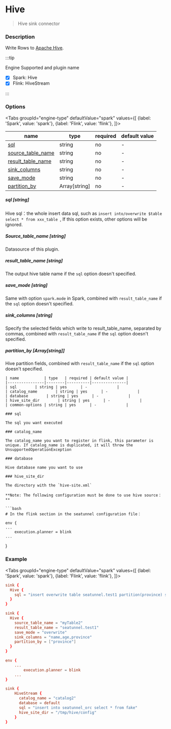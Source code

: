# Hive

> Hive sink connector

### Description

Write Rows to [Apache Hive](https://hive.apache.org).

:::tip

Engine Supported and plugin name

* [x] Spark: Hive
* [x] Flink: HiveStream

:::

### Options

<Tabs
    groupId="engine-type"
    defaultValue="spark"
    values={[
        {label: 'Spark', value: 'spark'},
        {label: 'Flink', value: 'flink'},
    ]}>

<TabItem value="spark">

| name                                           | type          | required | default value |
|------------------------------------------------|---------------|----------|---------------|
| [sql](#sql-string)                             | string        | no       | -             |
| [source_table_name](#source_table_name-string) | string        | no       | -             |
| [result_table_name](#result_table_name-string) | string        | no       | -             |
| [sink_columns](#sink_columns-string)           | string        | no       | -             |
| [save_mode](#save_mode-string)                 | string        | no       | -             |
| [partition_by](#partition_by-arraystring)      | Array[string] | no       | -             |

##### sql [string]
Hive sql：the whole insert data sql, such as `insert into/overwrite $table  select * from xxx_table `, If this option exists, other options will be ignored.

##### Source_table_name [string]

Datasource of this plugin.

##### result_table_name [string]

The output hive table name if the `sql` option doesn't specified.

##### save_mode [string]

Same with option `spark.mode` in Spark, combined with `result_table_name` if the `sql` option doesn't specified.

##### sink_columns [string]

Specify the selected fields which write to result_table_name, separated by commas, combined with `result_table_name` if the `sql` option doesn't specified.

##### partition_by [Array[string]]

Hive partition fields, combined with `result_table_name` if the `sql` option doesn't specified.

</TabItem>

<TabItem value="flink">

    | name           | type   | required | default value |
    |----------------|--------|----------|---------------|
    | sql        | string | yes      | -             |
    | catalog_name        | string | yes      | -             |
    | database        | string | yes      | -             |
    | hive_site_dir        | string | yes      | -             |
    | common-options | string | yes      | -             |

    ### sql

    The sql you want executed

    ### catalog_name

    The catalog_name you want to register in flink, this parameter is unique. If catalog_name is duplicated, it will throw the UnsupportedOperationException

    ### database

    Hive database name you want to use

    ### hive_site_dir

    The directory with the `hive-site.xml`

    **Note: The following configuration must be done to use hive source：**

    ```bash
    # In the flink section in the seatunnel configuration file：

    env {
    ...
        execution.planner = blink
    ...
}

</TabItem>

### Example

<Tabs
    groupId="engine-type"
    defaultValue="spark"
    values={[
        {label: 'Spark', value: 'spark'},
        {label: 'Flink', value: 'flink'},
    ]}>

<TabItem value="spark">

```conf
sink {
  Hive {
    sql = "insert overwrite table seatunnel.test1 partition(province) select name,age,province from myTable2"
  }
}
```

```conf
sink {
  Hive {
    source_table_name = "myTable2"
    result_table_name = "seatunnel.test1"
    save_mode = "overwrite"
    sink_columns = "name,age,province"
    partition_by = ["province"]
  }
}
```

</TabItem>

<TabItem value="flink">

```conf
env {
    ...
        execution.planner = blink
    ...
}

sink {
    HiveStream {
      catalog_name = "catalog2"
      database = default
      sql = "insert into seatunnel_orc select * from fake"
      hive_site_dir = "/tmp/hive/config"
    }
}
```
</TabItem>
